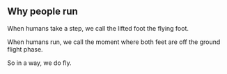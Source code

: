 ## Why people run

When humans take a step, we call the lifted foot the flying foot.

When humans run, we call the moment where both feet are off the ground flight phase.

So in a way, we do fly.
